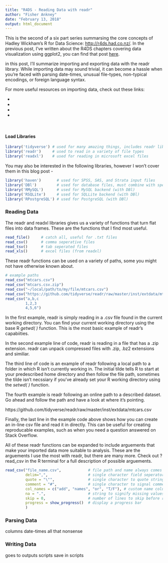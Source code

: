 ```yaml
---
title: "R4DS - Reading Data with readr"
author: "Fisher Ankney"
date: "February 13, 2018"
output: html_document
---
```

This is the second of a six part series summarsing the core concepts of Hadley Wickham's R for Data Science: <http://r4ds.had.co.nz/>. In the previous post, I've written about the R4DS chapters covering data visualization using ggplot2, you can find that post [here](site.baseurl/).

in this post, I'll summarize importing and exporting data with the readr library. While importing data may sound trivial, it can become a hassle when you're faced with parsing date-times, unusual file-types, non-typical encodings, or foreign language syntax. 

For more useful resources on importing data, check out these links:

-
-
-
-


<br  />

#### Load Libraries
```r
library('tidyverse') # used for many amazing things, includes readr library
library('readr')     # used to read in a variety of file types
library('readxl')    # used for reading in microsoft excel files
```

You may also be interested in the following libraries, however I won't cover them in this blog post - 

```r
library('haven')       # used for SPSS, SAS, and Strata input files
library('DBl')         # used for database files, must combine with specific backend
library('RMySQL')      # used for MySQL backend (with DBl)
library('RSQLite')     # used for SQLLite backend (with DBl)
library('RPostgreSQL') # used for PostgreSQL (with DBl)
```



### Reading Data

The readr and readxl libraries gives us a variety of functions that turn flat files into data frames. These are the functions that I find most useful. 

```r
read_file()     # catch all, useful for .txt files
read_csv()      # comma seperative files
read_tsv()      # tab seperated files
read_xls()      # excel files (from readxl)
```

These readr functions can be used on a variety of paths, some you might not have otherwise known about. 

```r
# example paths 
read_csv("mtcars.csv")
read_csv("mtcars.csv.zip")
read_csv("~/local/path/to/my/file/mtcars.csv")
read_csv("https://github.com/tidyverse/readr/raw/master/inst/extdata/mtcars.csv")
read_csv("a,b,c
         1,2,3
         4,5,6")
```

In the first example, readr is simply reading in a .csv file found in the current working directory. You can find your current working directory using the base R *getwd( )* function. This is the most basic example of readr's capabiities. 

In the second example line of code, readr is reading in a file that has a .zip extension. readr can unpack compressed files with .zip, .bz2 extensions and similiar.

The third line of code is an example of readr following a local path to a folder in which R isn't currently working in. The initial tilde tells R to start at your predescribed home directory and then follow the file path, sometimes the tilde isn't necssiary if you've already set your R working directory using the *setwd( )* function.

The fourth example is readr following an online path to a described dataset. Go ahead and follow the path and have a look at where it's pointing. 

https://github.com/tidyverse/readr/raw/master/inst/extdata/mtcars.csv

Finally, the last line in the example code above shows how you can create an in-line csv file and read it in directly. This can be useful for creating reproducable examples, such as when you need a question answered on Stack Overflow. 


All of these readr functions can be expanded to include arguements that make your imported data more suitable to analysis. These are the arguements I use the most with readr, but there are many more. Check out ?read_csv in the R terminal for a full description of possible arguements. 

```r
read_csv("file_name.csv",            # file path and name always comes first
         delim=",",                  # single character field seperator
         quote = "\"",               # single character to quote strings
         comment = "#",              # single character to signal comments
         col_names = c("add", "names", "or", "T/F"), # custom name columns on import
         na = ".",                   # string to signify missing values
         skip = 0,                   # number of lines to skip before reading data
         progress = show_progress()  # display a progress bar
         )
```

### Parsing Data
columns
date-times
all that nonsense

### Writing Data 
goes to outputs
scripts save in scripts


